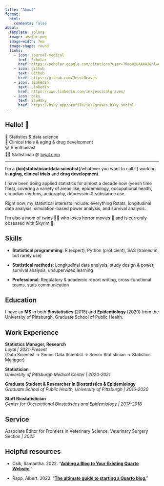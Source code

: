 ```yaml
---
title: "About"
format: 
  html:
    comments: false
about: 
  template: solana
  image: avatar.png
  image-width: 7em
  image-shape: round
  links: 
    - icon: journal-medical
      text: Scholar
      href: https://scholar.google.com/citations?user=7Rmo0iUAAAAJ&hl=en
    - icon: github
      text: Github
      href: https://github.com/JessLGraves
    - icon: linkedin
      text: LinkedIn
      href: https://www.linkedin.com/in/jessicalgraves/
    - icon: bsky
      text: Bluesky
      href: https://bsky.app/profile/jessgraves.bsky.social
---
```


## Hello! 👋

| 🧮 Statistics & data science
| 💊 Clinical trials & aging & drug development
| 💻 R enthusiast
| 👩‍💻 Statistician \@ [loyal.com](https://loyal.com/)

------------------------------------------------------------------------

I'm a **(bio)statistician/data scientist**(/whatever you want to call it) working in **aging, clinical trials** and **drug development**.

I have been doing applied statistics for almost a decade now (yeesh time flies), covering a variety of areas like, epidemiology, occupational health, circadian rhythms, actigraphy, depression & substance use.

Right now, my statistical interests include: everything Rstats, longitudinal data analysis, simulation-based power analysis, and survival analysis.

I'm also a mom of twins 👯‍♂️ who loves horror movies 🎥 and is currently obsessed with Skyrim 🧙.

## Skills

-   **Statistical programming**: R (expert), Python (proficient), SAS (trained in, but rarely use)

-   **Statistical methods**: Longitudinal data analysis, study design & power, survival analysis, unsupervised learning

-   **Professional**: Regulatory & academic report writing, cross-functional teams, stats communication

## Education

I have an **MS** in both **Biostatistics** (2018) and **Epidemiology** (2020) from the University of Pittsburgh, Graduate School of Public Health.

## Work Experience

**Statistics Manager, Research**\
*Loyal \| 2021-Present\
*(Data Scientist $\to$ Senior Data Scientist $\to$ Senior Statistician $\to$ Statistics Manager)

**Statistician** *\
University of Pittsburgh Medical Center \| 2020-2021*

**Graduate Student & Researcher in Biostatistics & Epidemiology**\
*Graduate School of Public Health, University of Pittsburgh \| 2016-2020*

**Staff Biostatistician\
***Center for Occupational Biostatistics and Epidemiology \| 2017-2018*

## Service

Associate Editor for Frontiers in Veterinary Science, Veterinary Surgery Section *\|* *2025*

## Helpful resources

-   Csik, Samantha. 2022. “[**Adding a Blog to Your Existing Quarto Website**.](https://samanthacsik.github.io/posts/2022-10-24-quarto-blogs/)” 

-   Rapp, Albert. 2022. "[**The ultimate guide to starting a Quarto blog**.](https://albert-rapp.de/posts/13_quarto_blog_writing_guide/13_quarto_blog_writing_guide.html)"
